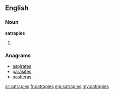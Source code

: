 ==English==

===Noun===
'''satrapies'''

# {{plural of|[[satrapy]]}}

===Anagrams===
* [[aspirates#English|aspirates]]
* [[parasites#English|parasites]]
* [[pastieras#English|pastieras]]

[[ar:satrapies]]
[[fr:satrapies]]
[[mg:satrapies]]
[[my:satrapies]]